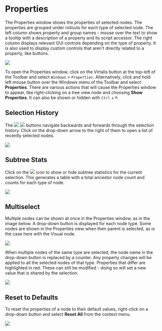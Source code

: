 # Properties

The Properties window shows the properties of selected nodes. The properties are grouped under rollouts for each type of selected node. The left column shows property and group names - mouse over the text to show a tooltip with a description of a property and its script accessor. The right column displays relevant GUI controls depending on the type of property. It is also used to display custom controls that aren't directly related to a property, like buttons.

![](/img/user-manual/chapter6/1.jpg)

To open the Properties window, click on the Virtalis button at the top-left of the Toolbar and select `Windows` > `Properties`. Alternatively, click and hold left mouse button over the Windows menu of the Toolbar and select **Properties**. There are various actions that will cause the Properties window to appear, like right-clicking on a tree view node and choosing **Show Properties**. It can also be shown or hidden with `Ctrl` + `P`.

## Selection History

The ![](/img/user-manual/chapter6/2.jpg) ![](/img/user-manual/chapter6/3.jpg) buttons navigate backwards and forwards through the selection history. Click on the drop-down arrow to the right of them to open a list of recently selected nodes.

![](/img/user-manual/chapter6/4.jpg)

## Subtree Stats

Click on the ![](/img/user-manual/chapter6/5.jpg) icon to show or hide subtree statistics for the current selection. This generates a table with a total ancestor node count and counts for each type of node.

![](/img/user-manual/chapter6/6.jpg)

## Multiselect

Multiple nodes can be shown at once in the Properties window, as in the image below. A drop-down button is displayed for each node type. Some nodes are shown in the Properties view when their parent is selected, as is the case here with the Visual node.

![](/img/user-manual/chapter6/7.jpg)

When multiple nodes of the same type are selected, the node name in the drop-down button is replaced by a counter. Any property changes will be applied to all the selected nodes of that type. Properties that differ are highlighted in red. These can still be modified - doing so will set a new value that is shared by the selection.

![](/img/user-manual/chapter6/8.jpg)

## Reset to Defaults

To reset the properties of a node to their default values, right-click on a drop-down button and select **Reset All** from the context menu.

![](/img/user-manual/chapter6/9.jpg)
